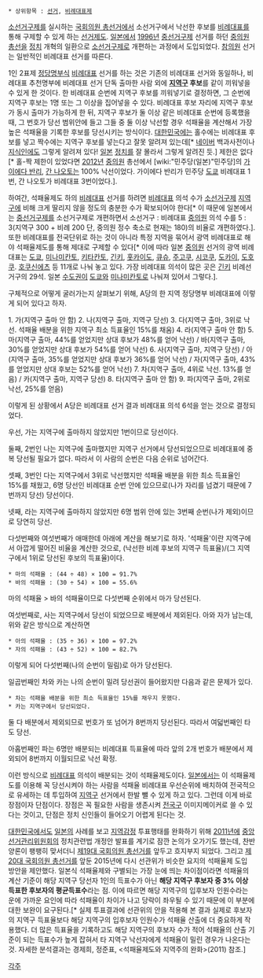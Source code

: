  * 상위항목 : [[선거]], [[비례대표제]]

{{{+1 惜敗率制 / Narrow Loss Ratio Proportional representation }}}

[[소선거구제]]를 실시하는 [[국회의원 총선거]]에서 소선거구에서 낙선한 후보를 [[비례대표]]를 통해 구제할 수 있게 하는 [[선거]]제도. [[일본]]에서 [[1996년]] [[중선거구제]] 선거를 하던 [[중의원]] [[총선]]을 [[정치]] 개혁의 일환으로 [[소선거구제]]로 개편하는 과정에서 도입되었다. [[참의원]] 선거는 일반적인 비례대표 선거를 따른다.

1인 2표제 [[정당]]명부식 [[비례대표]] 선거를 하는 것은 기존의 비례대표 선거와 동일하나, 비례대표 추천명부에 비례대표 선거 단독 출마한 사람 외에 '''[[지역구]] 후보'''를 같이 끼워넣을 수 있게 한 것이다. 한 비례대표 순번에 지역구 후보를 끼워넣기로 결정하면, 그 순번에 지역구 후보는 1명 또는 그 이상을 집어넣을 수 있다. 비례대표 후보 자리에 지역구 후보가 동시 출마가 가능하게 한 뒤, 지역구 후보가 둘 이상 같은 비례대표 순번에 등록했을 때, 그 번호가 당선 범위안에 들고 그들 중 둘 이상 낙선할 경우 석패율을 계산해서 가장 높은 석패율을 기록한 후보를 당선시키는 방식이다. [[대한민국]]에는 홀수에는 비례대표 후보를 넣고 짝수에는 지역구 후보를 넣는다고 잘못 알려져 있는데[* [[네이버]] 백과사전이나 [[지식인]]에도 그렇게 알려져 있다! [[일본]] [[정치]]를 잘 몰라서 그렇게 알려진 듯.] 제한은 없다[* 홀-짝 제한이 있었다면 [[2012년]] [[중의원]] 총선에서 [wiki:"민주당(일본)"민주당]의 [[가이에다 반리]], [[간 나오토]]는 100% 낙선이었다. 가이에다 반리가 민주당 [[도쿄]] 비례대표 1번, 간 나오토가 비례대표 3번이었다.]. 

하여간, 석패율제도 하의 [[비례대표]] 선거를 하려면 [[비례대표]] 의석 수가 [[소선거구제]] [[지역구]]에 비해 크게 딸리지 않을 정도의 충분한 수가 확보되어야 한다[* 이 때문에 일본에서는 [[중선거구제]]를 소선거구제로 개편하면서 소선거구 : 비례대표 [[중의원]] 의석 수를 5 : 3(지역구 300 + 비례 200 단, 중의원 정수 축소로 현재는 180)의 비율로 개편하였다.]. 또한 비례대표를 전국단위로 하는 것이 아니라 특정 지역을 묶어서 광역 비례대표로 해야 석패율제도를 통해 제대로 구제할 수 있다[* 이에 따라 일본 [[중의원]] 선거의 광역 비례대표는 [[도쿄]], [[미나미칸토]], [[키타칸토]], [[긴키]], [[홋카이도]], [[큐슈]], [[주고쿠]], [[시코쿠]], [[도카이]], [[도호쿠]]. [[호쿠신에츠]] 등 11개로 나눠 놓고 있다. 가장 비례대표 의석이 많은 곳은 [[긴키]] 비례선거구의 29석. 일본 [[수도권]]이 [[도쿄]]와 [[미나미칸토]]로 나눠져 있어서 그렇다.].

구체적으로 어떻게 굴러가는지 살펴보기 위해, A당의 한 지역 정당명부 비례대표에 이렇게 되어 있다고 하자.

1. 가(지역구 출마 안 함)
2. 나(지역구 출마, 지역구 당선)
3. 다(지역구 출마, 3위로 낙선. 석패율 배분을 위한 지역구 최소 득표율인 15%를 채움)
4. 라(지역구 출마 안 함)
5. 마(지역구 출마, 44%를 얻었지만 상대 후보가 48%를 얻어 낙선) / 바(지역구 출마, 30%를 얻었지만 상대 후보가 54%를 얻어 낙선)
6. 사(지역구 출마, 지역구 당선) / 아(지역구 출마, 35%를 얻었지만 상대 후보가 36%를 얻어 낙선) / 자(지역구 출마, 43%를 얻었지만 상대 후보는 52%를 얻어 낙선)
7. 차(지역구 출마, 4위로 낙선. 13%를 얻음) / 카(지역구 출마, 지역구 당선)
8. 타(지역구 출마 안 함)
9. 파(지역구 출마, 2위로 낙선, 25%를 얻음)

이렇게 된 상황에서 A당은 비례대표 선거 결과 비례대표 의석 6석을 얻는 것으로 결정되었다. 

우선, 가는 지역구에 출마하지 않았지만 1번이므로 당선이다. 

둘째, 2번인 나는 지역구에 출마했지만 지역구 선거에서 당선되었으므로 비례대표에 중복 당선될 필요가 없다. 따라서 이 사람의 순번은 다음 순위로 넘어간다. 

셋째, 3번인 다는 지역구에서 3위로 낙선했지만 석패율 배분을 위한 최소 득표율인 15%를 채웠고, 6명 당선인 비례대표 순번 안에 있으므로(나가 자리를 넘겼기 때문에 7번까지 당선) 당선이다. 

넷째, 라는 지역구에 출마하지 않았지만 6명 범위 안에 있는 3번째 순번(나가 제외)이므로 당연히 당선. 

다섯번째와 여섯번째가 애매한데 아래에 계산을 해보기로 하자. '석패율'이란 지역구에서 아깝게 떨어진 비율을 계산한 것으로, (낙선한 비례 후보의 지역구 득표율)/(그 지역구에서 1위로 당선된 후보의 득표율)이다.
 * 마의 석패율 : (44 ÷ 48) × 100 = 91.7%
 * 바의 석패율 : (30 ÷ 54) × 100 = 55.6%
마의 석패율 > 바의 석패율이므로 다섯번째 순위에서 마가 당선된다.

여섯번째로, 사는 지역구에서 당선이 되었으므로 배분에서 제외된다. 아와 자가 남는데, 위와 같은 방식으로 계산하면
 * 아의 석패율 : (35 ÷ 36) × 100 = 97.2%
 * 자의 석패율 : (43 ÷ 52) × 100 = 82.7%
이렇게 되어 다섯번째(나의 순번이 밀림)로 아가 당선된다.

일곱번째인 차와 카는 나의 순번이 밀려 당선권이 들어왔지만 다음과 같은 문제가 있다.
 * 차는 석패율 배분을 위한 최소 득표율인 15%를 채우지 못했다.
 * 카는 지역구에서 당선되었다.
둘 다 배분에서 제외되므로 번호가 또 넘어가 8번까지 당선된다. 따라서 여덟번째인 타도 당선.

아홉번째인 파는 6명만 배분되는 비례대표 득표율에 따라 앞의 2개 번호가 배분에서 제외되어 8번까지 이월되므로 낙선 확정.

이런 방식으로 [[비례대표]] 의석이 배분되는 것이 석패율제도이다. [[일본]]에서는 이 석패율제도를 이용해 꼭 당선시켜야 하는 사람을 석패율 비례대표 우선순위에 배치하여 전국적으로 유세하는 데 투입하여 [[지역구]] 선거에서 한발 뺄 수 있게 하고 있다. 그런데 이게 바로 장점이자 단점이다. 장점은 꼭 필요한 사람을 생존시켜 [[전국구]] 이미지메이커로 쓸 수 있다는 것이고, 단점은 정치 신인들이 들어오기 어렵게 된다는 것.

[[대한민국]]에서도 [[일본]]의 사례를 보고 [[지역감정]] 투표행태를 완화하기 위해 [[2011년]]에 [[중앙선거관리위원회]]의 정치관련법 개정안 발표를 계기로 잠깐 논의가 오가기도 했는데, 찬반양론이 팽팽히 맞서더니 [[제19대 국회의원 총선거]]를 앞두고 흐지부지 되었다. 그리고 [[제20대 국회의원 총선거]]를 앞둔 2015년에 다시 선관위가 비슷한 요지의 석패율제 도입 방안을 제안했다. 일본식 석패율제와 구별되는 가장 눈에 띄는 차이점이라면 석패율의 계산 기준이 해당 지역구 당선자 1인의 득표수가 아닌 '''해당 지역구 후보자 중 3% 이상 득표한 후보자의 평균득표수'''라는 점. 이에 따르면 해당 지역구의 입후보자 인원수라는 운에 가까운 요인에 따라 석패율이 차이가 나고 당락이 좌우될 수 있기 때문에 이 부분에 대한 보완이 요구된다.[* 실제 투표결과에 선관위의 안을 적용해 본 결과 실제로 후보자의 지역구 득표율보다 해당 지역구의 입후보자 인원수가 석패율 산출에 더 중요하게 작용했다. 더 많은 득표율을 기록하고도 해당 지역구의 후보자 수가 적어 석패율의 산출 기준이 되는 득표수가 높게 잡혀서 타 지역구 낙선자에게 석패율이 밀린 경우가 나온다는 것. 자세한 분석결과는 경제희, 정준표, <석패율제도와 지역주의 완화>(2011) 참조.]

[[각주]]
